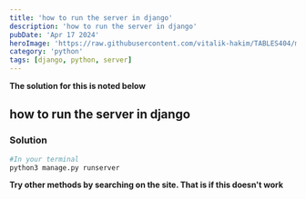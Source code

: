 ---
title: 'how to run the server in django'
description: 'how to run the server in django'
pubDate: 'Apr 17 2024'
heroImage: 'https://raw.githubusercontent.com/vitalik-hakim/TABLES404/main/error_b/python.jpg'
category: 'python'
tags: [django, python, server]
---

**The solution for this is noted below**

## how to run the server in django

### Solution

```python
#In your terminal
python3 manage.py runserver
```
**Try other methods by searching on the site. That is if this doesn't work**
